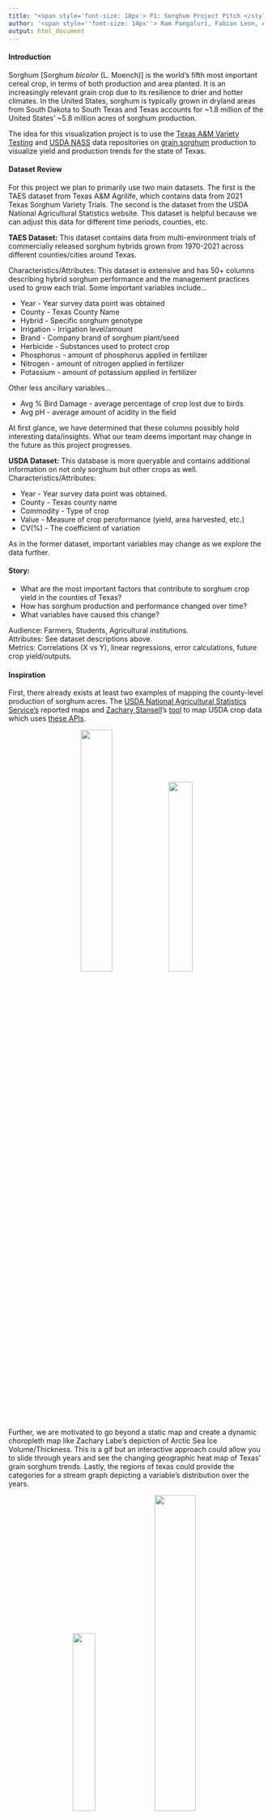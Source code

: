 ---
title: "<span style='font-size: 18px'> P1: Sorghum Project Pitch </style>"
author: '<span style=''font-size: 14px''> Ram Pangaluri, Fabian Leon, Ashok Shanker </style>'
output: html_document
---

#### Introduction
Sorghum [Sorghum *bicolor* (L. Moench)] is the world's fifth most important cereal crop, in terms of both production and area planted. It is an increasingly relevant grain crop due to its resilience to drier and hotter climates. In the United States, sorghum is typically grown in dryland areas from South Dakota to South Texas and Texas accounts for ~1.8 million of the United States' ~5.8 million acres of sorghum production. 

The idea for this visualization project is to use the [Texas A&M Variety Testing](http://varietytesting.tamu.edu/grainsorghum/) and [USDA NASS](https://quickstats.nass.usda.gov/) data repositories on [grain sorghum](https://www.sorghumcheckoff.com/sorghum-101/) production to visualize yield and production trends for the state of Texas. 

#### Dataset Review
For this project we plan to primarily use two main datasets. The first is the TAES dataset from Texas A&M Agrilife, which contains data from 2021 Texas Sorghum Variety Trials. The second is the dataset from the USDA National Agricultural Statistics website. This dataset is helpful because we can adjust this data for different time periods, counties, etc.

**TAES Dataset:**
This dataset contains data from multi-environment trials of commercially released sorghum hybrids grown from 1970-2021 across different counties/cities around Texas.

Characteristics/Attributes:
This dataset is extensive and has 50+ columns describing hybrid sorghum performance and the management practices used to grow each trial. Some important variables include...  

* Year - Year survey data point was obtained  
* County - Texas County Name
* Hybrid - Specific sorghum genotype
* Irrigation - Irrigation level/amount
* Brand - Company brand of sorghum plant/seed
* Herbicide - Substances used to protect crop  
* Phosphorus - amount of phosphorus applied in fertilizer
* Nitrogen - amount of nitrogen applied in fertilizer
* Potassium - amount of potassium applied in fertilizer  

Other less ancillary variables...  

* Avg % Bird Damage - average percentage of crop lost due to birds
* Avg pH - average amount of acidity in the field

At first glance, we have determined that these columns possibly hold interesting data/insights. What our team deems important may change in the future as this project progresses.

**USDA Dataset:**
This database is more queryable and contains additional information on not only sorghum but other crops as well. 
Characteristics/Attributes:

* Year - Year survey data point was obtained.  
* County - Texas county name  
* Commodity - Type of crop
* Value - Measure of crop peroformance (yield, area harvested, etc.)
* CV(%) - The coefficient of variation

As in the former dataset, important variables may change as we explore the data further.

#### Story:
   
* What are the most important factors that contribute to sorghum crop yield in the counties of Texas?  
* How has sorghum production and performance changed over time?  
* What variables have caused this change?  

Audience: Farmers, Students, Agricultural institutions.  
Attributes: See dataset descriptions above.  
Metrics: Correlations (X vs Y), linear regressions, error calculations, future crop yield/outputs.

#### Inspiration

First, there already exists at least two examples of mapping the county-level production of sorghum acres.
The [USDA National Agricultural Statistics Service's](https://www.nass.usda.gov/Charts_and_Maps/Crops_County/index.php) reported maps and [Zachary Stansell](https://twitter.com/ZacharyStansell/status/1354612264679198722)'s [tool](https://gist.github.com/zacharystansell/fd1ebd6e3cda8a175680b78a4b271497) to map USDA crop data which uses [these APIs](https://sheilasaia.rbind.io/post/2020-06-30-nass-api-part2/). 

<center> 

![](usda_map.png){width=35%}![](sorghumcropmap.jpg){width=31%}

</center> 


Further, we are motivated to go beyond a static map and create a dynamic choropleth map like Zachary Labe's depiction of Arctic Sea Ice Volume/Thickness. This is a gif but an interactive approach could allow you to slide through years and see the changing geographic heat map of Texas' grain sorghum trends. Lastly, the regions of texas could provide the categories for a stream graph depicting a variable's distribution over the years. 


<center>

![](https://miro.medium.com/max/700/1*6cgte9exvaRw8ANu-IYi0w.gif){width=30%} ![](https://datavizcatalogue.com/methods/images/top_images/SVG/stream_graph.svg){width=40%}

</center>

#### Sketch
<center>

![](visualization-sketch.png){width=75%}

</center>


